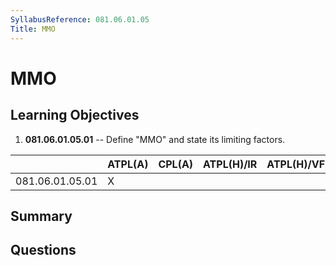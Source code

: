 ```yaml
---
SyllabusReference: 081.06.01.05
Title: MMO
---
```


# MMO

## Learning Objectives

1.  **081.06.01.05.01** -- Define "MMO" and state its limiting factors.

|                 | ATPL(A) | CPL(A) | ATPL(H)/IR | ATPL(H)/VFR | CPL(H) | IR | CBIR(A) |
| --------------- | ------- | ------ | ---------- | ----------- | ------ | -- | ------- |
| 081.06.01.05.01 | X       |        |            |             |        |    |         |

## Summary

## Questions
